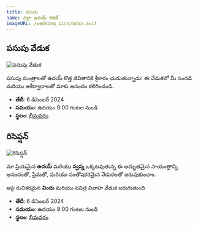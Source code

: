 ```yaml
---
title: వరుడు
name: చల్లా ఉదయ్ కిరణ్
imageURL: /wedding_pics/uday.avif
---
```


## పసుపు వేడుక

![పసుపు వేడుక](/wedding_pics/haldhi.webp)

పసుపు మంత్రాలతో ఉదయ్ కొత్త జీవితానికి శ్రీకారం చుడుతున్నాడు! ఈ వేడుకలో మీ సందడి మరియు ఆశీర్వాదాలతో మాకు ఆనందం కలిగించండి.

- **తేదీ**: 6 డిసెంబర్ 2024
- **సమయం**: ఉదయం 9:00 గంటల నుండి
- **స్థలం**: [భీమవరం](https://google.com/maps)

## రిసెప్షన్‌

![రిసెప్షన్‌](/wedding_pics/reception.webp)

మా ప్రియమైన **ఉదయ్** మరియు **స్వప్న** ఒక్కటవుతున్న ఈ అద్భుతమైన సాయంత్రాన్ని ఆనందంతో, ప్రేమతో, మరియు సంతోషకరమైన వేడుకలతో జరుపుకుందాం.

ఆపై రుచికరమైన **విందు** మరియు పవిత్ర వివాహ వేడుక జరుగుతుంది

- **తేదీ**: 6 డిసెంబర్ 2024
- **సమయం**: ఉదయం 9:00 గంటల నుండి
- **స్థలం**: [భీమవరం](https://google.com/maps)
